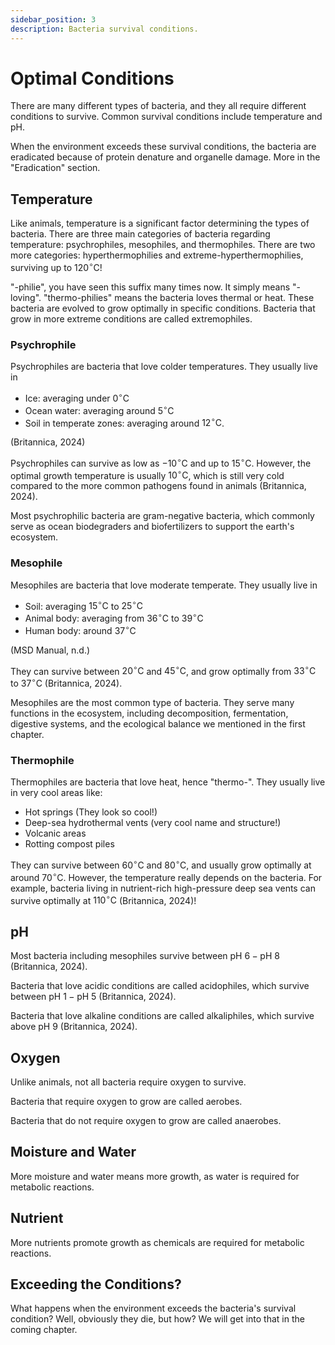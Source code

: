 ```yaml
---
sidebar_position: 3
description: Bacteria survival conditions.
---
```

# Optimal Conditions

There are many different types of bacteria, and they all require different conditions to survive. Common survival conditions include temperature and pH.

When the environment exceeds these survival conditions, the bacteria are eradicated because of protein denature and organelle damage. More in the "Eradication" section.

## Temperature

Like animals, temperature is a significant factor determining the types of bacteria. There are three main categories of bacteria regarding temperature: psychrophiles, mesophiles, and thermophiles. There are two more categories: hyperthermophilies and extreme-hyperthermophilies, surviving up to $120^\circ\text{C}$!

"-philie", you have seen this suffix many times now. It simply means "-loving". "thermo-philies" means the bacteria loves thermal or heat. These bacteria are evolved to grow optimally in specific conditions. Bacteria that grow in more extreme conditions are called extremophiles.

### Psychrophile

Psychrophiles are bacteria that love colder temperatures. They usually live in
- Ice: averaging under $0^\circ\text{C}$
- Ocean water: averaging around $5^\circ\text{C}$
- Soil in temperate zones: averaging around $12^\circ\text{C}$.

(Britannica, 2024)

Psychrophiles can survive as low as $-10^\circ\text{C}$ and up to $15^\circ\text{C}$. However, the optimal growth temperature is usually $10^\circ\text{C}$, which is still very cold compared to the more common pathogens found in animals (Britannica, 2024).

Most psychrophilic bacteria are gram-negative bacteria, which commonly serve as ocean biodegraders and biofertilizers to support the earth's ecosystem.

### Mesophile

Mesophiles are bacteria that love moderate temperate. They usually live in
- Soil: averaging $15^\circ\text{C}$ to $25^\circ\text{C}$
- Animal body: averaging from $36^\circ\text{C}$ to $39^\circ\text{C}$
- Human body: around $37^\circ\text{C}$

(MSD Manual, n.d.)

They can survive between $20^\circ\text{{C}}$ and $45^\circ\text{C}$, and grow optimally from $33^\circ\text{C}$ to $37^\circ\text{C}$ (Britannica, 2024).

Mesophiles are the most common type of bacteria. They serve many functions in the ecosystem, including decomposition, fermentation, digestive systems, and the ecological balance we mentioned in the first chapter.

### Thermophile

Thermophiles are bacteria that love heat, hence "thermo-". They usually live in very cool areas like:
- Hot springs (They look so cool!)
- Deep-sea hydrothermal vents (very cool name and structure!)
- Volcanic areas
- Rotting compost piles

They can survive between $60^\circ\text{{C}}$ and $80^\circ\text{C}$, and usually grow optimally at around $70^\circ\text{C}$. However, the temperature really depends on the bacteria. For example, bacteria living in nutrient-rich high-pressure deep sea vents can survive optimally at $110^\circ\text{C}$ (Britannica, 2024)!

## pH

Most bacteria including mesophiles survive between $\text{pH }6-\text{pH }8$ (Britannica, 2024).

Bacteria that love acidic conditions are called acidophiles, which survive between $\text{pH 1} - \text{pH 5}$ (Britannica, 2024).

Bacteria that love alkaline conditions are called alkaliphiles, which survive above $\text{pH 9}$ (Britannica, 2024).

## Oxygen

Unlike animals, not all bacteria require oxygen to survive.

Bacteria that require oxygen to grow are called aerobes.

Bacteria that do not require oxygen to grow are called anaerobes.

## Moisture and Water

More moisture and water means more growth, as water is required for metabolic reactions.

## Nutrient

More nutrients promote growth as chemicals are required for metabolic reactions.

## Exceeding the Conditions?

What happens when the environment exceeds the bacteria's survival condition? Well, obviously they die, but how? We will get into that in the coming chapter.  
